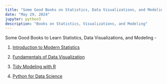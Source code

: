 ```yaml
---
title: "Some Good Books on Statistics, Data Visualizations, and Modeling"
date: "May 29, 2024" 
jupyter: python3
description: "Books on Statistics, Visualizations, and Modeling"
---
```


Some Good Books to Learn Statistics, Data Visualizations, and Modeling - 

01. [Introduction to Modern Statistics](https://openintro-ims.netlify.app/)

02. [Fundamentals of Data Visualization](https://clauswilke.com/dataviz/)

03. [Tidy Modeling with R](https://www.tmwr.org/)

04. [Python for Data Science](https://aeturrell.github.io/python4DS/welcome.html)



